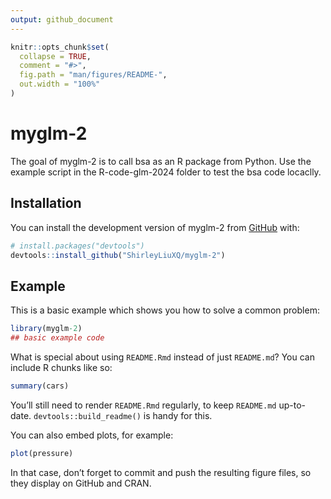 ```yaml
---
output: github_document
---
```


<!-- README.md is generated from README.Rmd. Please edit that file -->

```r
knitr::opts_chunk$set(
  collapse = TRUE,
  comment = "#>",
  fig.path = "man/figures/README-",
  out.width = "100%"
)
```

# myglm-2

<!-- badges: start -->
<!-- badges: end -->

The goal of myglm-2 is to call bsa as an R package from Python. Use the example script in the R-code-glm-2024 folder to test the bsa code locaclly.

## Installation

You can install the development version of myglm-2 from [GitHub](https://github.com/) with:

``` r
# install.packages("devtools")
devtools::install_github("ShirleyLiuXQ/myglm-2")
```

## Example

This is a basic example which shows you how to solve a common problem:

```r
library(myglm-2)
## basic example code
```

What is special about using `README.Rmd` instead of just `README.md`? You can include R chunks like so:

```r
summary(cars)
```

You'll still need to render `README.Rmd` regularly, to keep `README.md` up-to-date. `devtools::build_readme()` is handy for this.

You can also embed plots, for example:

```r
plot(pressure)
```

In that case, don't forget to commit and push the resulting figure files, so they display on GitHub and CRAN.
